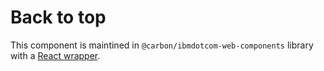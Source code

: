 # Back to top

This component is maintined in `@carbon/ibmdotcom-web-components` library with a [React wrapper](https://ibmdotcom-web-components-react.mybluemix.net/?path=/story/components-back-to-top--default).
